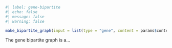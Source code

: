 ```r
#| label: gene-bipartite
#| echo: false
#| message: false
#| warning: false

make_bipartite_graph(input = list(type = "gene", content = params$content))
```
The gene bipartite graph is a...